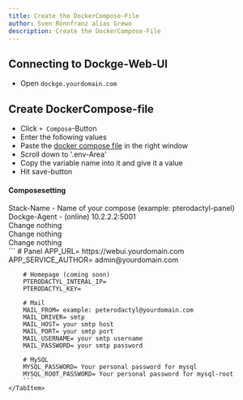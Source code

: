 ```yaml
---
title: Create the DockerCompose-File
author: Sven Rönnfranz alias Grewo
description: Create the DockerCompose-File
---
```



## Connecting to Dockge-Web-UI
* Open `dockge.yourdomain.com`

## Create DockerCompose-file
* Click `+ Compose`-Button
* Enter the following values
* Paste the [docker compose file](../../configs/docker-composefiles/compose-pterodactyl) in the right window
* Scroll down to '.env-Area'
* Copy the variable name into it and give it a value
* Hit save-button

#### Composesetting
<Tabs>
    <TabItem label="General">
        Stack-Name      -   Name of your compose (example: pterodactyl-panel)<br/>
        Dockge-Agent    -   (online) 10.2.2.2:5001<br/>
    </TabItem>
    <TabItem label="Containers">
        Change nothing<br/>
    </TabItem>
    <TabItem label="Extra">
        Change nothing<br/>
    </TabItem>
    <TabItem label="Networks">
        Change nothing<br/>
    </TabItem>
    <TabItem label=".env-area">
        ```
        # Panel
        APP_URL= https://webui.yourdomain.com
        APP_SERVICE_AUTHOR= admin@yourdomain.com
        
        # Homepage (coming soon)
        PTERODACTYL_INTERAL_IP=
        PTERODACTYL_KEY=
        
        # Mail
        MAIL_FROM= example: peterodactyl@yourdomain.com
        MAIL_DRIVER= smtp
        MAIL_HOST= your smtp host
        MAIL_PORT= your smtp port
        MAIL_USERNAME= your smtp username
        MAIL_PASSWORD= your smtp password
        
        # MySQL
        MYSQL_PASSWORD= Your personal password for mysql
        MYSQL_ROOT_PASSWORD= Your personal password for mysql-root
        ```
    </TabItem>
</Tabs>
